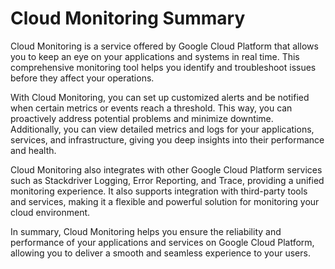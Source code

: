 

# Cloud Monitoring Summary

Cloud Monitoring is a service offered by Google Cloud Platform that allows you to keep an eye on your applications and systems in real time. This comprehensive monitoring tool helps you identify and troubleshoot issues before they affect your operations.

With Cloud Monitoring, you can set up customized alerts and be notified when certain metrics or events reach a threshold. This way, you can proactively address potential problems and minimize downtime. Additionally, you can view detailed metrics and logs for your applications, services, and infrastructure, giving you deep insights into their performance and health.

Cloud Monitoring also integrates with other Google Cloud Platform services such as Stackdriver Logging, Error Reporting, and Trace, providing a unified monitoring experience. It also supports integration with third-party tools and services, making it a flexible and powerful solution for monitoring your cloud environment.

In summary, Cloud Monitoring helps you ensure the reliability and performance of your applications and services on Google Cloud Platform, allowing you to deliver a smooth and seamless experience to your users.